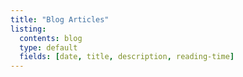 ```yaml
---
title: "Blog Articles"
listing: 
  contents: blog
  type: default
  fields: [date, title, description, reading-time]
---
```






